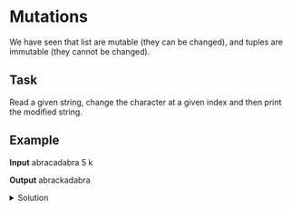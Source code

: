 # Mutations

We have seen that list are mutable (they can be changed), and tuples are immutable (they cannot be changed).

## Task
Read a given string, change the character at a given index and then print the modified string.

## Example

**Input**
abracadabra
5 k

**Output**
abrackadabra

<details>
    <summary>Solution</summary>
```python
def mutate_string(string, position, character):
    my_list = list(string)
    my_list[position] = character
    string = ''.join(my_list)
    return string
```
</details>